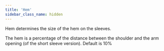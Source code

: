 ```yaml
---
title: 'Hem'
sidebar_class_name: hidden
---
```


Hem determines the size of the hem on the sleeves.

The hem is a percentage of the distance between the shoulder and the arm opening (of the short sleeve version). Default is 10%
